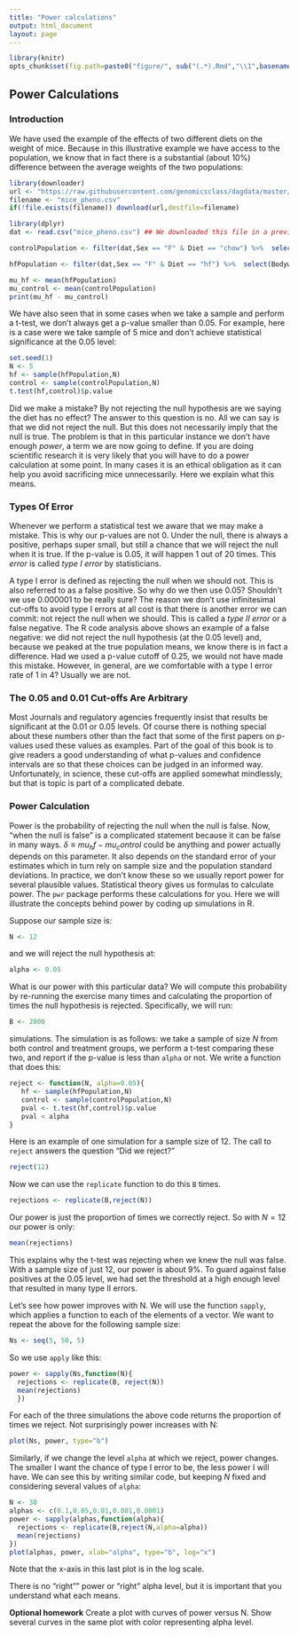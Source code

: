 ```yaml
---
title: "Power calculations"
output: html_document
layout: page
---
```


```r
library(knitr)
opts_chunk$set(fig.path=paste0("figure/", sub("(.*).Rmd","\\1",basename(knitr:::knit_concord$get('infile'))), "-"))
```



## Power Calculations 

### Introduction

We have used the example of the effects of two different diets on the weight of mice. Because in this illustrative example we have access to the population, we know that in fact there is a substantial (about 10%) difference between the average weights of the two populations:

```r
library(downloader)
url <- "https://raw.githubusercontent.com/genomicsclass/dagdata/master/inst/extdata/mice_pheno.csv"
filename <- "mice_pheno.csv"
if(!file.exists(filename)) download(url,destfile=filename)
```

```r
library(dplyr)
dat <- read.csv("mice_pheno.csv") ## We downloaded this file in a previous section

controlPopulation <- filter(dat,Sex == "F" & Diet == "chow") %>%  select(Bodyweight) %>% unlist

hfPopulation <- filter(dat,Sex == "F" & Diet == "hf") %>%  select(Bodyweight) %>% unlist

mu_hf <- mean(hfPopulation)
mu_control <- mean(controlPopulation)
print(mu_hf - mu_control)
```

We have also seen that in some cases when we take a sample and perform a t-test, we don't always get a p-value smaller than 0.05. For example, here is a case were we take sample of 5 mice and don't achieve statistical significance at the 0.05 level:

```r
set.seed(1)
N <- 5
hf <- sample(hfPopulation,N)
control <- sample(controlPopulation,N)
t.test(hf,control)$p.value
```

Did we make a mistake? By not rejecting the null hypothesis are we saying the diet has no effect? The answer to this question is no. All we can say is that we did not reject the null. But this does not necessarily imply that the null is true. The problem is that in this particular instance we don't have enough _power_, a term we are now going to define. If you are doing scientific research it is very likely that you will have to do a power calculation at some point. In many cases it is an ethical obligation as it can help you avoid sacrificing mice unnecessarily. Here we explain what this means.


### Types Of Error

Whenever we perform a statistical test we aware that we may make a mistake. This is why our p-values are not 0. Under the null, there is always a positive, perhaps super small, but still a chance that we will reject the null when it is true. If the p-value is 0.05, it will happen 1 out of 20 times. This *error* is called _type I error_ by statisticians. 

A type I error is defined as rejecting the null when we should not. This is also referred to as a false positive. So why do we then use 0.05? Shouldn't we use 0.000001 to be really sure? The reason we don't use infinitesimal cut-offs to avoid type I errors at all cost is that there is another error we can commit: not reject the null when we should. This is called a _type II error_ or a false negative. The R code analysis above shows an example of a false negative: we did not reject the null hypothesis (at the 0.05 level) and, because we peaked at the true population means, we know there is in fact a difference. Had we used a p-value cutoff of 0.25, we would not have made this mistake. However, in general, are we comfortable with a type I error rate of 1 in 4? Usually we are not. 


### The 0.05 and 0.01 Cut-offs Are Arbitrary

Most Journals and regulatory agencies frequently insist that results be significant at the 0.01 or 0.05 levels. Of course there is nothing special about these numbers other than the fact that some of the first papers on p-values used these values as examples. Part of the goal of this book is to give readers a good understanding of what p-values and confidence intervals are so that these choices can be judged in an informed way. Unfortunately, in science, these cut-offs are applied somewhat mindlessly, but that is topic is part of a complicated debate.


### Power Calculation

Power is the probability of rejecting the null when the null is false. Now, "when the null is false" is a complicated statement because it can be false in many ways. $\delta \equiv mu_hf - mu_control$ could be anything and power actually depends on this parameter. It also depends on the standard error of your estimates which in turn rely on sample size and the population standard deviations. In practice, we don't know these so we usually report power for several plausible values. Statistical theory gives us formulas to calculate power. The `pwr` package performs these calculations for you. Here we will illustrate the concepts behind power by coding up simulations in R.

Suppose our sample size is: 

```r
N <- 12
```

and we will reject the null hypothesis at:

```r
alpha <- 0.05
```

What is our power with this particular data? We will compute this probability by re-running the exercise many times and calculating the proportion of times the null hypothesis is rejected. Specifically, we will run: 

```r
B <- 2000
```

simulations. The simulation is as follows: we take a sample of size $N$ from both control and treatment groups, we perform a t-test comparing these two, and report if the p-value is less than `alpha` or not. We write a function that does this:

```r
reject <- function(N, alpha=0.05){
   hf <- sample(hfPopulation,N) 
   control <- sample(controlPopulation,N)
   pval <- t.test(hf,control)$p.value
   pval < alpha
}
```

Here is an example of one simulation for a sample size of 12. The call to `reject` answers the question "Did we reject?" 
```r
reject(12)
```

Now we can use the `replicate` function to do this `B` times. 

```r
rejections <- replicate(B,reject(N))
```

Our power is just the proportion of times we correctly reject. So with  $N=12$ our power is only: 

```r
mean(rejections)
```

This explains why the t-test was rejecting when we knew the null was false. With a sample size of just 12, our power is about 9%. To guard against false positives at the 0.05 level, we had set the threshold at a high enough level that resulted in many type II errors.

Let's see how power improves with N. We will use the function `sapply`, which applies a function to each of the elements of a vector. We want to repeat the above for the following sample size:

```r
Ns <- seq(5, 50, 5)
```

So we use `apply` like this:
```r
power <- sapply(Ns,function(N){
  rejections <- replicate(B, reject(N))
  mean(rejections)
  })
```

For each of the three simulations the above code returns the proportion of times we reject. Not surprisingly power increases with N:

```r
plot(Ns, power, type="b")
```

Similarly, if we change the level `alpha` at which we reject, power changes. The smaller I want the chance of type I error to be, the less power I will have. We can see this by writing similar code, but keeping $N$ fixed and considering several values of `alpha`:

```r
N <- 30
alphas <- c(0.1,0.05,0.01,0.001,0.0001)
power <- sapply(alphas,function(alpha){
  rejections <- replicate(B,reject(N,alpha=alpha))
  mean(rejections)
})
plot(alphas, power, xlab="alpha", type="b", log="x")
```

Note that the x-axis in this last plot is in the log scale.

There is no "right"" power or "right" alpha level, but it is important that you understand what each means.

<b>Optional homework</b> Create a plot with curves of power versus N. Show several curves in the same plot with color representing alpha level.
